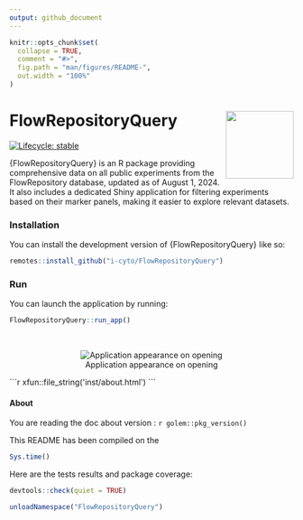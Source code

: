 ```yaml
---
output: github_document
---
```


<!-- README.md is generated from README.Rmd. Please edit that file -->

```r
knitr::opts_chunk$set(
  collapse = TRUE,
  comment = "#>",
  fig.path = "man/figures/README-",
  out.width = "100%"
)
```

# FlowRepositoryQuery <img src="man/www/hex.png" align="right" alt="" width="120" />

<!-- badges: start -->
[![Lifecycle: stable](https://img.shields.io/badge/lifecycle-stable-brightgreen.svg)](https://lifecycle.r-lib.org/articles/stages.html#stable)
<!-- badges: end -->

{FlowRepositoryQuery} is an R package providing comprehensive data on all public experiments from the FlowRepository database, updated as of August 1, 2024. It also includes a dedicated Shiny application for filtering experiments based on their marker panels, making it easier to explore relevant datasets.

### Installation

You can install the development version of  {FlowRepositoryQuery} like so:

```r

remotes::install_github("i-cyto/FlowRepositoryQuery")

```


### Run

You can launch the application by running:

```r
FlowRepositoryQuery::run_app()
```

<br/>


<center>

![Application appearance on opening](man/www/AppView.png)

</center>

````{=html}
```r
xfun::file_string('inst/about.html')
```
````


#### About

You are reading the doc about version : `r golem::pkg_version()`

This README has been compiled on the

```r
Sys.time()
```

Here are the tests results and package coverage:

```r
devtools::check(quiet = TRUE)
```

```r
unloadNamespace("FlowRepositoryQuery")
```
